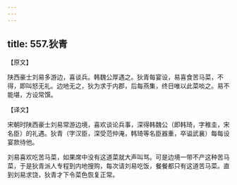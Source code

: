 ```yaml
---
---
---
```

title: 557.狄青
---



【原文】

陕西豪士刘易多游边，喜谈兵。韩魏公厚遇之。狄青每宴设，易喜食苦马菜，不得，即叫怒无礼。边地无之，狄为求于内郡，后每燕集，终日唯以此菜啖之。易不能堪，方设常馔。

【译文】

宋朝时陕西豪士刘易常游边境，喜欢谈论兵事，深得韩魏公（即韩琦，字稚圭，宋名臣）的礼遇。狄青（字汉臣，深受范仲淹，韩琦等名臣器重，卒谥武襄）每每设宴款待他。

刘易喜欢吃苦马菜，如果席中没有这道菜就大声叫骂。可是边境一带不产这种苦马菜，于是狄青派人专程到内地搜购，每次请刘易吃饭，餐餐都只有这道苦马菜。直到刘易求饶，狄青才下令菜色恢复正常。